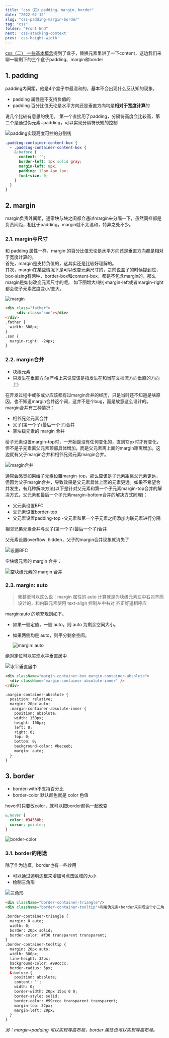 ```yaml
---
title: "css（四）padding、margin、border"
date: "2022-02-12"
slug: "css-padding-margin-border"
tag: "css"
folder: "Front End"
next: 'css-stacking-context'
prev: 'css-height-width'
---
```


[css（二） 一些基本概念](/blog/css-basic)提到了盒子，替换元素里讲了一下content，这边我们来聊一聊剩下的三个盒子padding、margin和border

## 1. padding
padding内间距，他是4个盒子中最温和的，基本不会出现什么反认知的现象。
- padding 属性是不支持负值的
- padding 百分比值无论是水平方向还是垂直方向均是**相对于宽度计算**的

说几个比较有意思的使用。
第一个直接用了padding，分隔符高度会比较高，第二个是通过伪元素+padding，可以实现分隔符长短的控制

![padding实现高度可控的分割线](./padding-margin-border/split.png)
``` css
.padding-container-content-box {
  + .padding-container-content-box {
    &:before {
      content: '';
      border-left: 1px solid gray;
      margin-left: 8px;
      padding: 12px 4px 1px;
      font-size: 0;
    }
  }
}
```

## 2. margin
margin负责外间距，通常块与块之间都会通过margin来分隔一下，虽然同样都是负责间距，相比于padding，margin就不太温和，特异之处不少。

### 2.1. margin与尺寸
和 padding 属性一样，margin 的百分比值无论是水平方向还是垂直方向都是相对于宽度计算的。  
首先，margin是支持负值的，这其实还是比较好理解的。  
其次，margin在某些情况下是可以改变元素尺寸的，之前说盒子的时候提到过，box-sizing有两种，border-box和content-box，都是不包含margin的，那么margin是如何改变元素尺寸的呢。
如下图增大/缩小margin-left或者margin-right都会使子元素宽度变小/变大。

![margin](./padding-margin-border/margin.png)
``` html
<div class="father">
     <div class="son"></div>
</div>
.father { 
  width: 300px; 
} 
.son { 
  margin-right: -24px; 
}
```

### 2.2. margin合并
- 块级元素
- 只发生在垂直方向(严格上来说应该是指发生在和当前文档流方向垂直的方向上)

在开发过程中或多或少应该都有过margin合并的经历，只是当时还不知道是啥原因，也不知道margin合并这个词，这并不是个bug，而是故意这么设计的。margin合并有三种情况：
- 相邻兄弟元素合并
- 父子(第一个子/最后一个子)合并
- 空块级元素的 margin 合并

给子元素设置margin-top时，一开始是没有任何变化的，直到12px时才有变化，但不是子元素离父元素顶部具体增加，而是父元素离上面的margin距离增加。这边就有父子margin合并和相邻兄弟元素margin合并。  

![margin合并](./padding-margin-border/margin-merge.gif)

通常会感觉如果给子元素设置margin-top，那么应该是子元素距离父元素更远，但因为父子margin合并，导致效果是父元素具体上面的元素更远。如果不希望合并发生，有几种解决方法(以下是针对父元素和第一个子元素margin-top合并的解决方式，父元素和最后一个子元素margin-bottom合并的解决方式同理)：
- 父元素设置BFC
- 父元素设置border-top
- 父元素设置padding-top
  -父元素和第一个子元素之间添加内联元素进行分隔

相邻兄弟元素合并与父子(第一个子/最后一个子)合并  

父元素设置overflow: hidden，父子的margin合并现象就消失了

![设置BFC](./padding-margin-border/BFC.gif)

空块级元素的 margin 合并：

![空块级元素的 margin 合并](./padding-margin-border/margin-merge-blank.png)

### 2.3. margin: auto
>我甚至可以这么说：margin 属性的 auto 计算就是为块级元素左中右对齐而设计的，和内联元素使用 text-align 控制左中右对 齐正好遥相呼应

margin:auto 的填充规则如下。
- 如果一侧定值，一侧 auto，则 auto 为剩余空间大小。
- 如果两侧均是 auto，则平分剩余空间。
  
  ![margin: auto](./padding-margin-border/margin-auto.png)


绝对定位可以实现水平垂直居中

![水平垂直居中](./padding-margin-border/align.png)
``` html
<div className="margin-container-box margin-container-absolute">
  <div className="margin-container-absolute-inner" />
</div>

.margin-container-absolute {
  position: relative;
  margin: 20px auto;
  .margin-container-absolute-inner {
    position: absolute;
    width: 150px;
    height: 100px;
    left: 0;
    right: 0;
    top: 0;
    bottom: 0;
    background-color: #beceeb;
    margin: auto;
  }
}
```

## 3. border

- border-with不支持百分比
- border-color 默认颜色就是 color 色值

hover时只要改color，就可以把border颜色一起改变
``` css
&:hover {
  color: #34538b;
  cursor: pointer;
}
```

![border-color](./padding-margin-border/border-color.png)

### 3.1. border的用途
除了作为边框，border也有一些妙用
- 可以通过透明边框来增加可点击区域的大小
- 绘制三角形

![三角形](./padding-margin-border/triangle.png)
``` html
<div className="border-container-triangle"/>
<div className="border-container-tooltip">利用伪元素+border来实现这个小三角</div>

.border-container-triangle {
  margin: 0 auto;
  width: 0;
  border: 20px solid;
  border-color: #f30 transparent transparent;
}
.border-container-tooltip {
  margin: 20px auto;
  width: 300px;
  line-height: 32px;
  background-color: #99cccc;
  border-radius: 5px;
  &:before {
    position: absolute;
    content: '';
    width: 0;
    border-width: 20px 15px 0 0;
    border-style: solid;
    border-color: #99cccc transparent transparent;
    margin-top: 32px;
    margin-left: 20px;
  }
}
```

*另：margin+padding 可以实现等高布局，border 属性也可以实现等高布局。*